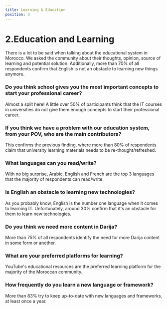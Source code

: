```yaml
---
title: Learning & Education
position: 3
---
```


# 2.Education and Learning

There is a lot to be said when talking about the educational system in Morocco. We asked the community about their thoughts, opinion, source of learning and potential solution. Additionally, more than 70% of all respondents confirm that English is not an obstacle to learning new things anymore.

### Do you think school gives you the most important concepts to start your professional career?

Almost a split here! A little over 50% of participants think that the IT courses in universities do not give them enough concepts to start their professional career.

<Chart id="profile-q-7" title={false} />

### If you think we have a problem with our education system, from your POV, who are the main contributors?

This confirms the previous finding, where more than 80% of respondents claim that university learning materials needs to be re-thought/refreshed.

<Chart id="profile-q-10" title={false} />

### What languages can you read/write?

With no big surprise, Arabic, English and French are the top 3 languages that the majority of respondents can read/write.

<Chart id="profile-q-11" title={false} />

### Is English an obstacle to learning new technologies?

As you probably know, English is the number one language when it comes to learning IT. Unfortunately, around 30% confirm that it's an obstacle for them to learn new technologies.

<Chart id="profile-q-12" title={false} />

### Do you think we need more content in Darija?

More than 75% of all respondents identify the need for more Darija content in some form or another.

<Chart id="profile-q-13" title={false} />

### What are your preferred platforms for learning?

YouTube's educational resources are the preferred learning platform for the majority of the Moroccan community.

<Chart id="profile-q-14" title={false} />

### How frequently do you learn a new language or framework?

More than 83% try to keep up-to-date with new languages and frameworks, at least once a year.

<Chart id="tech-q-9" title={false} />
